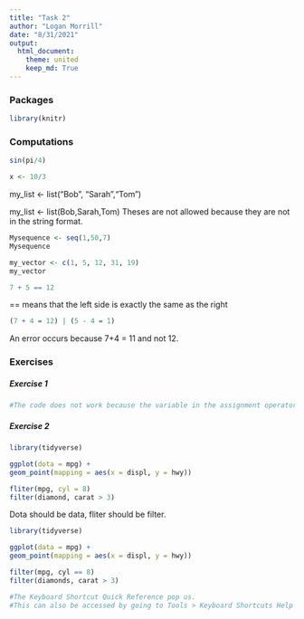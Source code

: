 ```yaml
---
title: "Task 2"
author: "Logan Morrill"
date: "8/31/2021"
output: 
  html_document:
    theme: united
    keep_md: True
---
```


### Packages
```r
library(knitr)
```
### Computations
```r
sin(pi/4)

x <- 10/3
```
my_list <- list("Bob", "Sarah","Tom")

my_list <- list(Bob,Sarah,Tom)
Theses are not allowed because they are not in the string format.

```r
Mysequence <- seq(1,50,7)
Mysequence
```


```r
my_vector <- c(1, 5, 12, 31, 19)
my_vector
```


```r
7 + 5 == 12
```
== means that the left side is exactly the same as the right

```r
(7 + 4 = 12) | (5 - 4 = 1)

```
An error occurs because 7+4 = 11 and not 12.

### Exercises
##### Exercise 1
```r
#The code does not work because the variable in the assignment operator is different than the print variable.
```

##### Exercise 2
```r
library(tidyverse)

ggplot(dota = mpg) + 
geom_point(mapping = aes(x = displ, y = hwy))

fliter(mpg, cyl = 8)
filter(diamond, carat > 3)
```
Dota should be data, fliter should be filter.

```r
library(tidyverse)

ggplot(data = mpg) + 
geom_point(mapping = aes(x = displ, y = hwy))

filter(mpg, cyl == 8)
filter(diamonds, carat > 3)
```

```r
#The Keyboard Shortcut Quick Reference pop us.
#This can also be accessed by going to Tools > Keyboard Shortcuts Help
```

